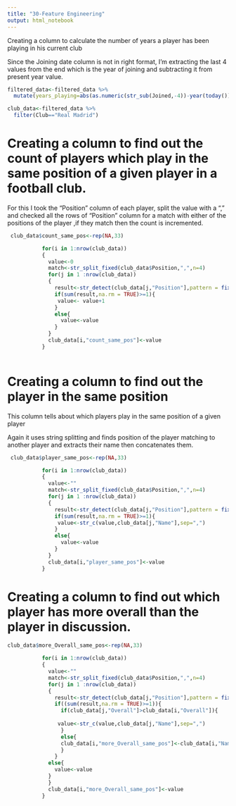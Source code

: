 ```yaml
---
title: "30-Feature Engineering"
output: html_notebook
---
```


Creating a column to calculate the number of years a player has been playing in his current club

Since the Joining date column is not in right format, I'm extracting the last 4 values from the end which is the year of joining and subtracting it from present year value.

```r
filtered_data<-filtered_data %>% 
  mutate(years_playing=abs(as.numeric(str_sub(Joined,-4))-year(today())))
```


```r
club_data<-filtered_data %>% 
  filter(Club=="Real Madrid")
```

# Creating a column to find out the count of players which play in the same position of a given player in a football club.


For this I took the "Position" column of each player, split the value with a "," and checked all the rows of "Position" column for a match with either of the positions of the player ,if they match then the count is incremented.
```r

 club_data$count_same_pos<-rep(NA,33)

           for(i in 1:nrow(club_data))
           {
             value<-0
             match<-str_split_fixed(club_data$Position,",",n=4)
             for(j in 1 :nrow(club_data))
             {
               result<-str_detect(club_data[j,"Position"],pattern = fixed(match[i]))
               if(sum(result,na.rm = TRUE)>=1){
                value<- value+1
               }
               else{
                 value<-value
               }
             }
             club_data[i,"count_same_pos"]<-value
           }
  
```
# Creating a column to find out the player in the same position

This column tells about which players play in the same position of a given player

Again it uses string splitting and finds position of the player matching to another player and extracts their name then concatenates them.

```r
 club_data$player_same_pos<-rep(NA,33)

           for(i in 1:nrow(club_data))
           {
             value<-""
             match<-str_split_fixed(club_data$Position,",",n=4)
             for(j in 1 :nrow(club_data))
             {
               result<-str_detect(club_data[j,"Position"],pattern = fixed(match[i]))
               if(sum(result,na.rm = TRUE)>=1){
                value<-str_c(value,club_data[j,"Name"],sep=",")
               }
               else{
                 value<-value
               }
             }
             club_data[i,"player_same_pos"]<-value
           }
```

# Creating a column to find out which player has more overall than the player in discussion.


```r
club_data$more_Overall_same_pos<-rep(NA,33)

           for(i in 1:nrow(club_data))
           {
             value<-""
             match<-str_split_fixed(club_data$Position,",",n=4)
             for(j in 1 :nrow(club_data))
             {
               result<-str_detect(club_data[j,"Position"],pattern = fixed(match[i]))
               if((sum(result,na.rm = TRUE)>=1)){
                 if(club_data[j,"Overall"]>club_data[i,"Overall"]){
              
                value<-str_c(value,club_data[j,"Name"],sep=",")
                 }
                 else{
                 club_data[i,"more_Overall_same_pos"]<-club_data[i,"Name"]
                 }
               }
             else{
               value<-value
             }
             }
             club_data[i,"more_Overall_same_pos"]<-value
           }


```

